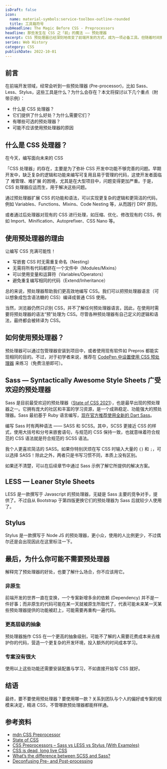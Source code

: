 ```yaml
---
isDraft: false
icon:
  name: material-symbols:service-toolbox-outline-rounded
  title: 工具箱符号
subHeadline: The Magic Before CSS - Preprocessors
headline: 那些发生在 CSS 之「前」的魔法 —— 预处理器
excerpt: CSS 预处理器已经深刻地改变了前端开发的方式，成为一项必备工具。但随着时间推移，新标准不断推出，我们还需要它们吗？在前端开发领域，经常会听到一些预处理器 (Pre-processor)，比如 Sass、Less、Stylus，这些工具是什么？为什么会存在？本文将主要探讨以下几个重点（附带示例）。
series: Web History
category: CSS
publishDate: 2022-10-01
---
```


## 前言

在前端开发领域，经常会听到一些预处理器 (Pre-processor)，比如 Sass、Less、Stylus，这些工具是什么？为什么会存在？本文将探讨以下几个重点（附带示例）：

- 什么是 CSS 处理器？
- 它们提供了什么好处？为什么需要它们？
- 有哪些可选的预处理器？
- 可能不应该使用预处理器的原因

## 什么是 CSS 处理器？

在今天，编写面向未来的 CSS

「CSS 处理器」的存在，主要是为了弥补 CSS 开发中功能不够完善的问题。早期开发中，缺乏复杂的逻辑和功能来编写可复用且易于管理的代码，这使开发者面临了 难管理、难扩展 的困境，尤其是在大型项目中，问题变得更加严重。于是，CSS 处理器应运而生，用于解决这些问题。

通过预处理器扩展 CSS 的功能和语法，可以实现更复杂的逻辑和更简洁的代码，例如 Variables、Functions、Mixins、Code Nesting 等，从而践行 DRY 原则。

或者通过后处理器对现有的 CSS 进行处理，如压缩、优化、修改现有的 CSS，例如 Import、Minification、Autoprefixer、CSS Nano 等。

## 使用预处理器的理由

让编写 CSS 充满可能性！

- 写嵌套 CSS 时无需重复命名（Nesting）
- 无需将所有代码都挤在一个文件中（Modules/Mixins）
- 可以使用变量和运算符（Variables/Operators）
- 避免重复编写相同的代码（Extend/Inheritance）

总的来说，预处理器帮助我们更高效地编写 CSS。我们可以把预处理器语言（可以想象成包含语法糖的 CSS）编译成普通 CSS 使用。

当然，浏览器仍然只识别 CSS，并不了解任何预处理器语言。因此，在使用时需要将预处理器的语法“预”处理为 CSS。尽管各种预处理器有自己定义的逻辑和语法，最终都会被转译为 CSS。

## 如何使用预处理器？

预处理器可以通过包管理器安装到项目中，或者使用现有软件如 Prepros 都能实现相同的目的。不过，对于初学者来说，推荐在 [CodePen 中设置使用 CSS 预处理器](https://blog.codepen.io/documentation/using-css-preprocessors/) 来练习（免费注册即可）。

## Sass — Syntactically Awesome Style Sheets 广受欢迎的预处理器

Sass 是目前最受欢迎的预处理器（[State of CSS 2021](https://2021.stateofcss.com/en-US/technologies/pre-post-processors/)），也是最早出现的预处理器之一。它拥有庞大的社区和丰富的学习资源，是一个成熟稳定、功能强大的预处理器。Sass 最初基于 Ruby 语言编写，[现在官方推荐使用全新的 Dart Sass](https://sass-lang.com/ruby-sass)。

编写 Sass 时有两种语法 —— SASS 和 SCSS。其中，SCSS 更接近 CSS 的样式，使用大括号和分号来嵌套语句，与规范的 CSS 保持一致，也就意味着符合规范的 CSS 语法就是符合规范的 SCSS 语法。

我个人更喜欢简洁的 SASS。如果你特别厌烦在写 CSS 时输入大量的 `{}` 和 `;`，可以选择 SASS！除此之外，两者只是书写习惯不同，本质上没有区别。

如果还不清楚，可以在后续章节中通过 Sass 示例了解它所提供的解决方案。

## LESS — Leaner Style Sheets

LESS 是一款撰写于 Javascript 的预处理器，无疑是 Sass 主要的竞争对手，提供了。不过自从 Bootstrap 于第四版更换它们的预处理器为 Sass 后就较少人使用了。

## Stylus

Stylus 是一款撰写于 Node JS 的预处理器，更小众，使用的人比例更少，不过偶尔还是会出现因此在这里标注一下。

## 最后，为什么你可能不需要预处理器

解释完了预处理器的好处，也要了解什么场合，你不应该用它。

### 非原生

前端开发的世界一直在变换，一个专案新增多余的依赖 (Dependency) 并不是一件好事；而非原生的代码可能在某一天就被原生所取代了，代表可能未来某一天某些预处理器提供的功能被赶上，可能需要再重构一遍代码。

### 更高层级的抽象

预处理器施作 CSS 在一个更高的抽象级别，可能不了解的人需要花费成本来去维护你的代码，营造一个更复杂的开发环境，投入额外的时间成本学习。

### 专案没有很大

使用以上这些功能还需要安装配置与学习，不如直接开始写 CSS 就好。

## 结语

最终，要不要使用预处理器？要使用哪一款？关系到团队与个人的偏好或专案的规模来决定，精进 CSS，不管哪款预处理器都能样样通。

## 参考资料

- [mdn CSS Preprocessor](https://developer.mozilla.org/en-US/docs/Glossary/CSS_preprocessor)
- [State of CSS](https://2021.stateofcss.com/en-US/)
- [CSS Preprocessors – Sass vs LESS vs Stylus (With Examples)](https://www.lambdatest.com/blog/css-preprocessors-sass-vs-less-vs-stylus-with-examples/)
- [CSS is dead, long live CSS](https://www.youtube.com/watch?v=jWDZP8twWDg)
- [What’s the difference between SCSS and Sass?](https://stackoverflow.com/questions/5654447/whats-the-difference-between-scss-and-sass)
- [Deconfusing Pre- and Post-processing](https://medium.com/@ddprrt/deconfusing-pre-and-post-processing-d68e3bd078a3)
